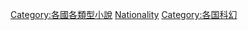 {{Categories by country|nocat}}

[[Category:各國各類型小說‎|Category:各國各類型小說‎]]
[[Category:科幻小说|Nationality]]
[[Category:各国科幻|Category:各国科幻]]
